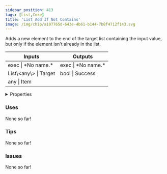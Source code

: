 ```yaml
---
sidebar_position: 413
tags: [List,Core]
title: 'List Add If Not Contains'
image: /img/chip/a107765d-643e-4b61-b144-7b8f4712f143.svg
---
```


Adds a new element to the end of the target list containing the input value, but only if the element isn't already in the list.



<IChip uuid="a107765d-643e-4b61-b144-7b8f4712f143"/>

<table><thead><tr><th>Inputs</th><th>Outputs</th></tr></thead><tbody><tr><td>exec | *No name.*</td><td>exec | *No name.*</td></tr><tr><td>List\&lt;any\&gt; | Target</td><td>bool | Success</td></tr><tr><td>any | Item</td><td /></tr></tbody></table>

<details>
  <summary>Properties</summary>
  <div>
    <div>
    <table>
      <tbody>
        <tr>
          <td>Is beta required?</td>
          <td>No</td>
        </tr>
        <tr>
          <td>Is chip a trolling risk?</td>
          <td>No</td>
        </tr>
        <tr>
          <td>Is chip a role assignment risk?</td>
          <td>No</td>
        </tr>
        <tr>
          <td>Chip UUID</td>
          <td>a107765d-643e-4b61-b144-7b8f4712f143</td>
        </tr>
        <tr>
          <td>Room availability</td>
          <td>Available everywhere</td>
        </tr>
      </tbody>
    </table>
    </div>
  </div>
</details>

### Uses

None so far!

### Tips

None so far!

### Issues

None so far!